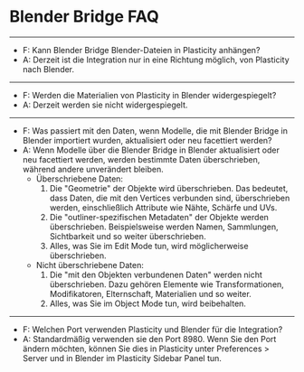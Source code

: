 # Blender Bridge FAQ

----
- F: Kann Blender Bridge Blender-Dateien in Plasticity anhängen?
- A: Derzeit ist die Integration nur in eine Richtung möglich, von Plasticity nach Blender.
----
- F: Werden die Materialien von Plasticity in Blender widergespiegelt?
- A: Derzeit werden sie nicht widergespiegelt.
----
- F: Was passiert mit den Daten, wenn Modelle, die mit Blender Bridge in Blender importiert wurden, aktualisiert oder neu facettiert werden?
- A: Wenn Modelle über die Blender Bridge in Blender aktualisiert oder neu facettiert werden, werden bestimmte Daten überschrieben, während andere unverändert bleiben.
    - Überschriebene Daten:
        1. Die "Geometrie" der Objekte wird überschrieben. Das bedeutet, dass Daten, die mit den Vertices verbunden sind, überschrieben werden, einschließlich Attribute wie Nähte, Schärfe und UVs.
        2. Die "outliner-spezifischen Metadaten" der Objekte werden überschrieben. Beispielsweise werden Namen, Sammlungen, Sichtbarkeit und so weiter überschrieben.
        3. Alles, was Sie im Edit Mode tun, wird möglicherweise überschrieben.
    - Nicht überschriebene Daten:
        1. Die "mit den Objekten verbundenen Daten" werden nicht überschrieben. Dazu gehören Elemente wie Transformationen, Modifikatoren, Elternschaft, Materialien und so weiter.
        2. Alles, was Sie im Object Mode tun, wird beibehalten.
----
- F: Welchen Port verwenden Plasticity und Blender für die Integration?
- A: Standardmäßig verwenden sie den Port 8980. Wenn Sie den Port ändern möchten, können Sie dies in Plasticity unter Preferences > Server und in Blender im Plasticity Sidebar Panel tun.
